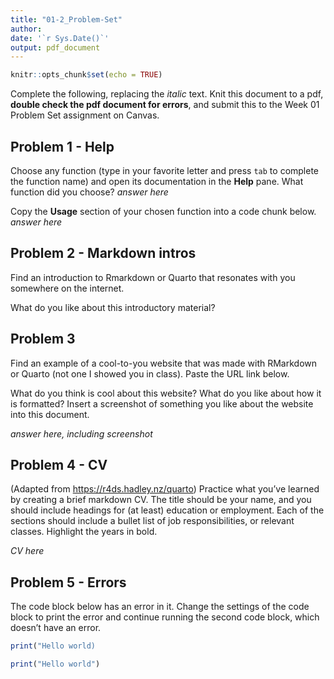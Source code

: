 ```yaml
---
title: "01-2_Problem-Set"
author: 
date: '`r Sys.Date()`'
output: pdf_document
---
```


```r
knitr::opts_chunk$set(echo = TRUE)
```

Complete the following, replacing the *italic* text. Knit this document to a pdf, **double check the pdf document for errors**, and submit this to the Week 01 Problem Set assignment on Canvas. 

## Problem 1 - Help

Choose any function (type in your favorite letter and press `tab` to complete the function name) and open its documentation in the **Help** pane. What function did you choose? 
*answer here*

Copy the **Usage** section of your chosen function into a code chunk below.  
*answer here*

## Problem 2 - Markdown intros

Find an introduction to Rmarkdown or Quarto that resonates with you somewhere on the internet. 

What do you like about this introductory material?

## Problem 3

Find an example of a cool-to-you website that was made with RMarkdown or Quarto (not one I showed you in class). Paste the URL link below. 

*<link>*

What do you think is cool about this website? What do you like about how it is formatted? Insert a screenshot of something you like about the website into this document. 
 
*answer here, including screenshot*

## Problem 4 - CV

(Adapted from <https://r4ds.hadley.nz/quarto>) Practice what you’ve learned by creating a brief markdown CV. The title should be your name, and you should include headings for (at least) education or employment. Each of the sections should include a bullet list of job responsibilities, or relevant classes. Highlight the years in bold.

*CV here*

## Problem 5 - Errors

The code block below has an error in it. Change the settings of the code block to print the error and continue running the second code block, which doesn't have an error.

```r
print("Hello world)
```

```r
print("Hello world")
```